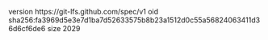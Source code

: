 version https://git-lfs.github.com/spec/v1
oid sha256:fa3969d5e3e7d1ba7d52633575b8b23a1512d0c55a56824063411d36d6cf6de6
size 2029
